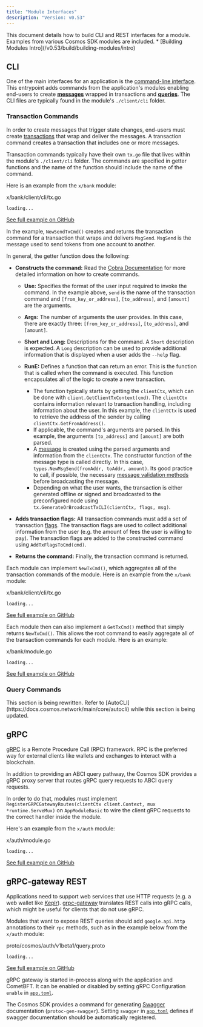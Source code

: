 ```yaml
---
title: "Module Interfaces"
description: "Version: v0.53"
---
```


<Note>
  This document details how to build CLI and REST interfaces for a module. Examples from various Cosmos SDK modules are included.
</Note>

<Note>
  * [Building Modules Intro](/v0.53/build/building-modules/intro)
</Note>

## CLI[​](#cli "Direct link to CLI")

One of the main interfaces for an application is the [command-line interface](/v0.53/learn/advanced/cli). This entrypoint adds commands from the application's modules enabling end-users to create [**messages**](/v0.53/build/building-modules/messages-and-queries#messages) wrapped in transactions and [**queries**](/v0.53/build/building-modules/messages-and-queries#queries). The CLI files are typically found in the module's `./client/cli` folder.

### Transaction Commands[​](#transaction-commands "Direct link to Transaction Commands")

In order to create messages that trigger state changes, end-users must create [transactions](/v0.53/learn/advanced/transactions) that wrap and deliver the messages. A transaction command creates a transaction that includes one or more messages.

Transaction commands typically have their own `tx.go` file that lives within the module's `./client/cli` folder. The commands are specified in getter functions and the name of the function should include the name of the command.

Here is an example from the `x/bank` module:

x/bank/client/cli/tx.go

```
loading...
```

[See full example on GitHub](https://github.com/cosmos/cosmos-sdk/blob/v0.50.0-alpha.0/x/bank/client/cli/tx.go#L37-L76)

In the example, `NewSendTxCmd()` creates and returns the transaction command for a transaction that wraps and delivers `MsgSend`. `MsgSend` is the message used to send tokens from one account to another.

In general, the getter function does the following:

* **Constructs the command:** Read the [Cobra Documentation](https://pkg.go.dev/github.com/spf13/cobra) for more detailed information on how to create commands.

  * **Use:** Specifies the format of the user input required to invoke the command. In the example above, `send` is the name of the transaction command and `[from_key_or_address]`, `[to_address]`, and `[amount]` are the arguments.

  * **Args:** The number of arguments the user provides. In this case, there are exactly three: `[from_key_or_address]`, `[to_address]`, and `[amount]`.

  * **Short and Long:** Descriptions for the command. A `Short` description is expected. A `Long` description can be used to provide additional information that is displayed when a user adds the `--help` flag.

  * **RunE:** Defines a function that can return an error. This is the function that is called when the command is executed. This function encapsulates all of the logic to create a new transaction.

    * The function typically starts by getting the `clientCtx`, which can be done with `client.GetClientTxContext(cmd)`. The `clientCtx` contains information relevant to transaction handling, including information about the user. In this example, the `clientCtx` is used to retrieve the address of the sender by calling `clientCtx.GetFromAddress()`.
    * If applicable, the command's arguments are parsed. In this example, the arguments `[to_address]` and `[amount]` are both parsed.
    * A [message](/v0.53/build/building-modules/messages-and-queries) is created using the parsed arguments and information from the `clientCtx`. The constructor function of the message type is called directly. In this case, `types.NewMsgSend(fromAddr, toAddr, amount)`. Its good practice to call, if possible, the necessary [message validation methods](/v0.53/build/building-modules/msg-services#Validation) before broadcasting the message.
    * Depending on what the user wants, the transaction is either generated offline or signed and broadcasted to the preconfigured node using `tx.GenerateOrBroadcastTxCLI(clientCtx, flags, msg)`.

* **Adds transaction flags:** All transaction commands must add a set of transaction [flags](#flags). The transaction flags are used to collect additional information from the user (e.g. the amount of fees the user is willing to pay). The transaction flags are added to the constructed command using `AddTxFlagsToCmd(cmd)`.

* **Returns the command:** Finally, the transaction command is returned.

Each module can implement `NewTxCmd()`, which aggregates all of the transaction commands of the module. Here is an example from the `x/bank` module:

x/bank/client/cli/tx.go

```
loading...
```

[See full example on GitHub](https://github.com/cosmos/cosmos-sdk/blob/v0.50.0-alpha.0/x/bank/client/cli/tx.go#L20-L35)

Each module then can also implement a `GetTxCmd()` method that simply returns `NewTxCmd()`. This allows the root command to easily aggregate all of the transaction commands for each module. Here is an example:

x/bank/module.go

```
loading...
```

[See full example on GitHub](https://github.com/cosmos/cosmos-sdk/blob/v0.50.0-alpha.0/x/bank/module.go#L84-L86)

### Query Commands[​](#query-commands "Direct link to Query Commands")

<Warning>
  This section is being rewritten. Refer to [AutoCLI](https://docs.cosmos.network/main/core/autocli) while this section is being updated.
</Warning>

## gRPC[​](#grpc "Direct link to gRPC")

[gRPC](https://grpc.io/) is a Remote Procedure Call (RPC) framework. RPC is the preferred way for external clients like wallets and exchanges to interact with a blockchain.

In addition to providing an ABCI query pathway, the Cosmos SDK provides a gRPC proxy server that routes gRPC query requests to ABCI query requests.

In order to do that, modules must implement `RegisterGRPCGatewayRoutes(clientCtx client.Context, mux *runtime.ServeMux)` on `AppModuleBasic` to wire the client gRPC requests to the correct handler inside the module.

Here's an example from the `x/auth` module:

x/auth/module.go

```
loading...
```

[See full example on GitHub](https://github.com/cosmos/cosmos-sdk/blob/v0.50.0-alpha.0/x/auth/module.go#L71-L76)

## gRPC-gateway REST[​](#grpc-gateway-rest "Direct link to gRPC-gateway REST")

Applications need to support web services that use HTTP requests (e.g. a web wallet like [Keplr](https://keplr.app)). [grpc-gateway](https://github.com/grpc-ecosystem/grpc-gateway) translates REST calls into gRPC calls, which might be useful for clients that do not use gRPC.

Modules that want to expose REST queries should add `google.api.http` annotations to their `rpc` methods, such as in the example below from the `x/auth` module:

proto/cosmos/auth/v1beta1/query.proto

```
loading...
```

[See full example on GitHub](https://github.com/cosmos/cosmos-sdk/blob/v0.50.0-alpha.0/proto/cosmos/auth/v1beta1/query.proto#L14-L89)

gRPC gateway is started in-process along with the application and CometBFT. It can be enabled or disabled by setting gRPC Configuration `enable` in [`app.toml`](/v0.53/build/run-node/01-run-node.md#configuring-the-node-using-apptoml-and-configtoml).

The Cosmos SDK provides a command for generating [Swagger](https://swagger.io/) documentation (`protoc-gen-swagger`). Setting `swagger` in [`app.toml`](/v0.53/build/run-node/01-run-node.md#configuring-the-node-using-apptoml-and-configtoml) defines if swagger documentation should be automatically registered.
